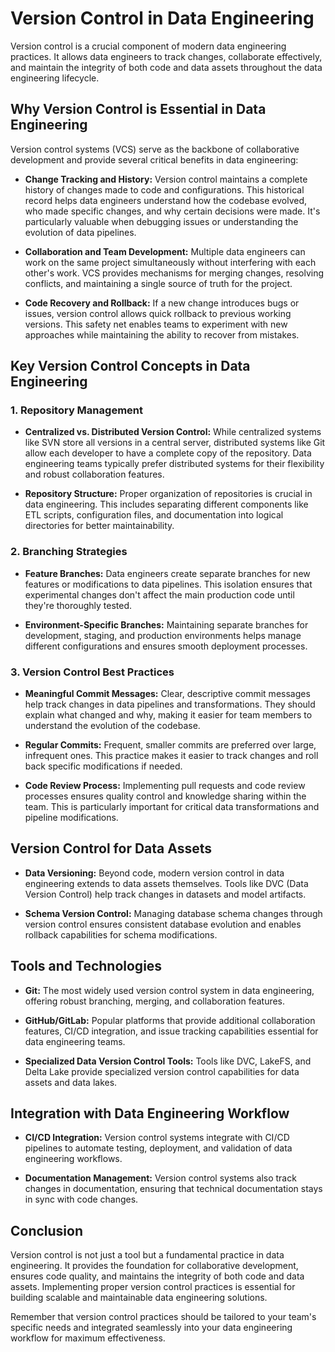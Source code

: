 # Version Control in Data Engineering

Version control is a crucial component of modern data engineering practices. It allows data engineers to track changes, collaborate effectively, and maintain the integrity of both code and data assets throughout the data engineering lifecycle.

## Why Version Control is Essential in Data Engineering

Version control systems (VCS) serve as the backbone of collaborative development and provide several critical benefits in data engineering:

* **Change Tracking and History:** Version control maintains a complete history of changes made to code and configurations. This historical record helps data engineers understand how the codebase evolved, who made specific changes, and why certain decisions were made. It's particularly valuable when debugging issues or understanding the evolution of data pipelines.

* **Collaboration and Team Development:** Multiple data engineers can work on the same project simultaneously without interfering with each other's work. VCS provides mechanisms for merging changes, resolving conflicts, and maintaining a single source of truth for the project.

* **Code Recovery and Rollback:** If a new change introduces bugs or issues, version control allows quick rollback to previous working versions. This safety net enables teams to experiment with new approaches while maintaining the ability to recover from mistakes.

## Key Version Control Concepts in Data Engineering

### 1. Repository Management

* **Centralized vs. Distributed Version Control:** While centralized systems like SVN store all versions in a central server, distributed systems like Git allow each developer to have a complete copy of the repository. Data engineering teams typically prefer distributed systems for their flexibility and robust collaboration features.

* **Repository Structure:** Proper organization of repositories is crucial in data engineering. This includes separating different components like ETL scripts, configuration files, and documentation into logical directories for better maintainability.

### 2. Branching Strategies

* **Feature Branches:** Data engineers create separate branches for new features or modifications to data pipelines. This isolation ensures that experimental changes don't affect the main production code until they're thoroughly tested.

* **Environment-Specific Branches:** Maintaining separate branches for development, staging, and production environments helps manage different configurations and ensures smooth deployment processes.

### 3. Version Control Best Practices

* **Meaningful Commit Messages:** Clear, descriptive commit messages help track changes in data pipelines and transformations. They should explain what changed and why, making it easier for team members to understand the evolution of the codebase.

* **Regular Commits:** Frequent, smaller commits are preferred over large, infrequent ones. This practice makes it easier to track changes and roll back specific modifications if needed.

* **Code Review Process:** Implementing pull requests and code review processes ensures quality control and knowledge sharing within the team. This is particularly important for critical data transformations and pipeline modifications.

## Version Control for Data Assets

* **Data Versioning:** Beyond code, modern version control in data engineering extends to data assets themselves. Tools like DVC (Data Version Control) help track changes in datasets and model artifacts.

* **Schema Version Control:** Managing database schema changes through version control ensures consistent database evolution and enables rollback capabilities for schema modifications.

## Tools and Technologies

* **Git:** The most widely used version control system in data engineering, offering robust branching, merging, and collaboration features.

* **GitHub/GitLab:** Popular platforms that provide additional collaboration features, CI/CD integration, and issue tracking capabilities essential for data engineering teams.

* **Specialized Data Version Control Tools:** Tools like DVC, LakeFS, and Delta Lake provide specialized version control capabilities for data assets and data lakes.

## Integration with Data Engineering Workflow

* **CI/CD Integration:** Version control systems integrate with CI/CD pipelines to automate testing, deployment, and validation of data engineering workflows.

* **Documentation Management:** Version control systems also track changes in documentation, ensuring that technical documentation stays in sync with code changes.

## Conclusion

Version control is not just a tool but a fundamental practice in data engineering. It provides the foundation for collaborative development, ensures code quality, and maintains the integrity of both code and data assets. Implementing proper version control practices is essential for building scalable and maintainable data engineering solutions.

Remember that version control practices should be tailored to your team's specific needs and integrated seamlessly into your data engineering workflow for maximum effectiveness.